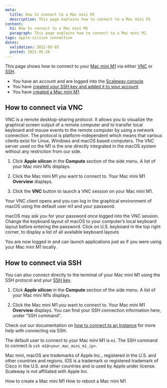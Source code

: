 ```yaml
---
meta:
  title: How to connect to a Mac mini M1
  description: This page explains how to connect to a Mac mini M1
content:
  h1: How to connect to a Mac mini M1
  paragraph: This page explains how to connect to a Mac mini M1
tags: apple-silicon connection
dates:
  validation: 2022-05-05
  posted: 2021-05-26
---
```


This page shows how to connect to your [Mac mini M1](/compute/apple-silicon/concepts#mac-mini-m1) via either [VNC](/compute/apple-silicon/concepts#vnc) or [SSH](/console/my-account/concepts/#ssh-key).

<Message type="requirement">

  - You have an account and are logged into the [Scaleway console](https://console.scaleway.com)
  - You have [created your SSH key and added it to your account](/console/my-project/how-to/create-ssh-key/)
  - You have [created a Mac mini M1](/compute/apple-silicon/how-to/create-mac-mini-m1/)

</Message>

## How to connect via VNC

VNC is a remote desktop-sharing protocol. It allows you to visualize the graphical screen output of a remote computer and to transfer local keyboard and mouse events to the remote computer by using a network connection. The protocol is platform-independent which means that various clients exist for Linux, Windows and macOS based computers. The VNC server used on the M1 is the one directly integrated in the macOS system without any restriction from our side.

1. Click **Apple silicon** in the **Compute** section of the side menu. A list of your Mac mini M1s displays.

  <Lightbox src="scaleway-m1-list.webp" alt="" />

2. Click the Mac mini M1 you want to connect to. Your Mac mini M1 **Overview** displays.

3. Click the **VNC** button to launch a VNC session on your Mac mini M1.

  <Lightbox src="scaleway-m1-vnc.webp" alt="" />

  Your VNC client opens and you can log in the graphical environment of macOS using the default user m1 and your password.

  <Message type="note">

  macOS may ask you for your password once logged into the VNC session. Change the keyboard layout of macOS to your computer’s local keyboard layout before entering the password. Click on U.S. keyboard in the top right corner, to display a list of all available keyboard layouts

  <Lightbox src="scaleway-vnc-lang.webp" alt="" />

  </Message>

  You are now logged in and can launch applications just as if you were using your Mac mini M1 locally.

  <Lightbox src="scaleway-m1-remote-desktop.webp" alt="" />

## How to connect via SSH

You can also connect directly to the terminal of your Mac mini M1 using the SSH protocol and your [SSH key](/console/my-account/concepts/#ssh-key). 

1. Click **Apple silicon** in the **Compute** section of the side menu. A list of your Mac mini M1s displays.

  <Lightbox src="scaleway-m1-list.webp" alt="" />

2. Click the Mac mini M1 you want to connect to. Your Mac mini M1 **Overview** displays. You can find your SSH connection information here, under "SSH command".

  <Lightbox src="scaleway-m1-ssh.webp" alt="" />

Check out our documentation on [how to connect to an Instance](/compute/instances/how-to/connect-to-instance/) for more help with connecting via SSH.

<Message type="note">

The default user to connect to your Mac mini M1 is `m1`. The SSH command to connect is `ssh m1@<your_mac_mini_m1_ip>`.

</Message>

<Message type="note">

Mac mini, macOS are trademarks of Apple Inc., registered in the U.S. and other countries and regions. IOS is a trademark or registered trademark of Cisco in the U.S. and other countries and is used by Apple under license. Scaleway is not affiliated with Apple Inc.

</Message> 

<Navigation title="See Also">
  <PreviousButton to="/compute/apple-silicon/how-to/create-mac-mini-m1/">How to create a Mac mini M1</PreviousButton>
  <NextButton to="/compute/apple-silicon/how-to/reboot-mac-mini-m1/">How to reboot a Mac mini M1</NextButton>
</Navigation>

